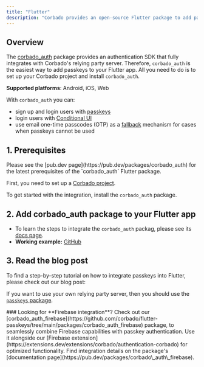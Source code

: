 ```yaml
---
title: "Flutter"
description: "Corbado provides an open-source Flutter package to add passkeys your native app."
---
```


## Overview

The [corbado_auth](https://github.com/corbado/flutter-passkeys/tree/main/packages/corbado_auth) package provides an authentication SDK that fully integrates with Corbado's relying party server. Therefore, `corbado_auth` is the easiest way to add passkeys to your Flutter app. All you need to do is to set up your Corbado project and install `corbado_auth`.

**Supported platforms**: Android, iOS, Web

With `corbado_auth` you can:

- sign up and login users with [passkeys](https://www.corbado.com/glossary/passkey)
- login users with [Conditional UI](https://www.corbado.com/glossary/conditional-ui)
- use email one-time passcodes (OTP) as a [fallback](/helpful-guides/passkeys/fallback-options) mechanism for cases when passkeys cannot be used

## 1. Prerequisites
<Note>
Please see the [pub.dev page](https://pub.dev/packages/corbado_auth) for the latest prerequisites of the `corbado_auth` Flutter package.
</Note>

First, you need to set up a [Corbado project](/overview/getting-started).

To get started with the integration, install the `corbado_auth` package.


## 2. Add corbado_auth package to your Flutter app

- To learn the steps to integrate the `corbado_auth` packag, please see its [docs page](https://pub.dev/packages/corbado\_auth).
- **Working example:** [GitHub](https://github.com/corbado/flutter-passkeys/tree/main/packages/corbado\_auth/example)


## 3. Read the blog post
To find a step-by-step tutorial on how to integrate passkeys into Flutter, please check out our blog post:

<Card href="https://www.corbado.com/blog/flutter-passkey-authentication">
  <Blogpost title="Tutorial: How to Get Full Flutter Passkey Auth SDK in <1h" />
</Card>


If you want to use your own relying party server, then you should use the [`passkeys` package](https://pub.dev/packages/passkeys).


<Note> 
### Looking for **Firebase integration**?
Check out our [corbado_auth_firebase](https://github.com/corbado/flutter-passkeys/tree/main/packages/corbado_auth_firebase) package, to seamlessly combine Firebase capabilities with passkey authentication. Use it alongside our [Firebase extension](https://extensions.dev/extensions/corbado/authentication-corbado) for optimized functionality. Find integration details on the package's [documentation page](https://pub.dev/packages/corbado\_auth\_firebase).
</Note>
